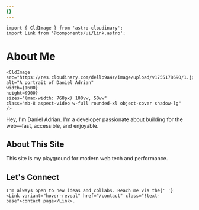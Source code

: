 ```yaml
---
{}
---
```

```
import { CldImage } from 'astro-cloudinary';
import Link from '@components/ui/Link.astro';
```

# About Me

```
<CldImage
src="https://res.cloudinary.com/dellp9a4z/image/upload/v1755178690/1.jpg"
alt="A portrait of Daniel Adrian"
width={1600}
height={900}
sizes="(max-width: 768px) 100vw, 50vw"
class="mb-8 aspect-video w-full rounded-xl object-cover shadow-lg"
/>
```

Hey, I'm Daniel Adrian. I'm a developer passionate about building for the web—fast, accessible, and enjoyable.

## About This Site

This site is my playground for modern web tech and performance.

## Let's Connect

```
I'm always open to new ideas and collabs. Reach me via the{' '}
<Link variant="hover-reveal" href="/contact" class="!text-base">contact page</Link>.
```
